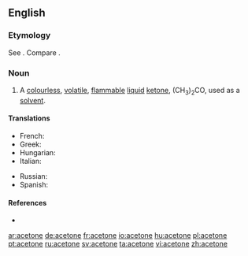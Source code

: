 ==English==

===Etymology===
See {{term|acetic}}. Compare {{term|ketone}}.

===Noun===
{{en-noun|-}}

# {{organic compound}} A [[colourless]], [[volatile]], [[flammable]] [[liquid]] [[ketone]], (CH<sub>3</sub>)<sub>2</sub>CO, used as a [[solvent]].

====Translations====
{{trans-top|the organic compound (CH<sub>3</sub>)<sub>2</sub>CO}}
* French: {{t+|fr|acétone|f}}
* Greek: {{t-|el|ακετόνη|f|tr=aketóni|sc=Grek}}
* Hungarian: {{t+|hu|aceton}}
* Italian: {{t-|it|acetone|m}}
{{trans-mid}}
* Russian: {{t+|ru|ацетон|m|tr=atsetón|sc=Cyrl}}
* Spanish: {{t-|es|acetona|f}}
{{trans-bottom}}

====References====
* {{pedialite}}

[[ar:acetone]]
[[de:acetone]]
[[fr:acetone]]
[[io:acetone]]
[[hu:acetone]]
[[pl:acetone]]
[[pt:acetone]]
[[ru:acetone]]
[[sv:acetone]]
[[ta:acetone]]
[[vi:acetone]]
[[zh:acetone]]